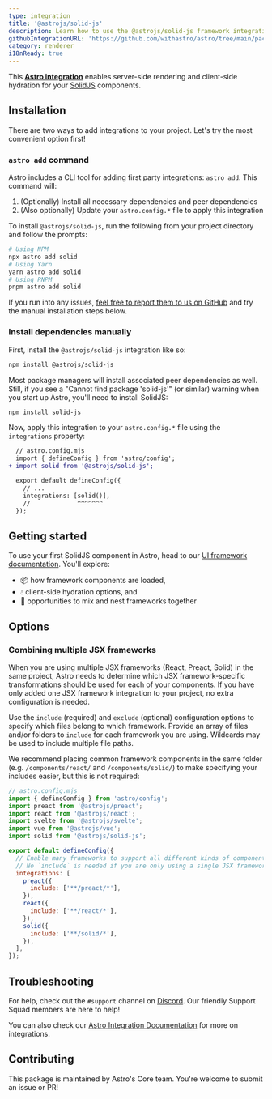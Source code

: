 ```yaml
---
type: integration
title: '@astrojs/solid-js'
description: Learn how to use the @astrojs/solid-js framework integration to extend component support in your Astro project.
githubIntegrationURL: 'https://github.com/withastro/astro/tree/main/packages/integrations/solid/'
category: renderer
i18nReady: true
---
```


This **[Astro integration][astro-integration]** enables server-side rendering and client-side hydration for your [SolidJS](https://www.solidjs.com/) components.

## Installation

There are two ways to add integrations to your project. Let's try the most convenient option first!

### `astro add` command

Astro includes a CLI tool for adding first party integrations: `astro add`. This command will:

1. (Optionally) Install all necessary dependencies and peer dependencies
2. (Also optionally) Update your `astro.config.*` file to apply this integration

To install `@astrojs/solid-js`, run the following from your project directory and follow the prompts:

```sh
# Using NPM
npx astro add solid
# Using Yarn
yarn astro add solid
# Using PNPM
pnpm astro add solid
```

If you run into any issues, [feel free to report them to us on GitHub](https://github.com/withastro/astro/issues) and try the manual installation steps below.

### Install dependencies manually

First, install the `@astrojs/solid-js` integration like so:

```sh
npm install @astrojs/solid-js
```

Most package managers will install associated peer dependencies as well. Still, if you see a "Cannot find package 'solid-js'" (or similar) warning when you start up Astro, you'll need to install SolidJS:

```sh
npm install solid-js
```

Now, apply this integration to your `astro.config.*` file using the `integrations` property:

```diff lang="js" "solid()"
  // astro.config.mjs
  import { defineConfig } from 'astro/config';
+ import solid from '@astrojs/solid-js';

  export default defineConfig({
    // ...
    integrations: [solid()],
    //             ^^^^^^^
  });
```

## Getting started

To use your first SolidJS component in Astro, head to our [UI framework documentation][astro-ui-frameworks]. You'll explore:

* 📦 how framework components are loaded,
* 💧 client-side hydration options, and
* 🤝 opportunities to mix and nest frameworks together

## Options

### Combining multiple JSX frameworks

When you are using multiple JSX frameworks (React, Preact, Solid) in the same project, Astro needs to determine which JSX framework-specific transformations should be used for each of your components. If you have only added one JSX framework integration to your project, no extra configuration is needed.

Use the `include` (required) and `exclude` (optional) configuration options to specify which files belong to which framework. Provide an array of files and/or folders to `include` for each framework you are using. Wildcards may be used to include multiple file paths.

We recommend placing common framework components in the same folder (e.g. `/components/react/` and `/components/solid/`) to make specifying your includes easier, but this is not required:

```js
// astro.config.mjs
import { defineConfig } from 'astro/config';
import preact from '@astrojs/preact';
import react from '@astrojs/react';
import svelte from '@astrojs/svelte';
import vue from '@astrojs/vue';
import solid from '@astrojs/solid-js';

export default defineConfig({
  // Enable many frameworks to support all different kinds of components.
  // No `include` is needed if you are only using a single JSX framework!
  integrations: [
    preact({
      include: ['**/preact/*'],
    }),
    react({
      include: ['**/react/*'],
    }),
    solid({
      include: ['**/solid/*'],
    }),
  ],
});
```

## Troubleshooting

For help, check out the `#support` channel on [Discord](https://astro.build/chat). Our friendly Support Squad members are here to help!

You can also check our [Astro Integration Documentation][astro-integration] for more on integrations.

## Contributing

This package is maintained by Astro's Core team. You're welcome to submit an issue or PR!

[astro-integration]: /en/guides/integrations-guide/

[astro-ui-frameworks]: /en/core-concepts/framework-components/#using-framework-components
